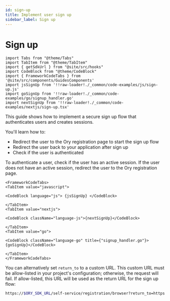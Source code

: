 ```yaml
---
id: sign-up
title: Implement user sign up
sidebar_label: Sign up
---
```


# Sign up

```mdx-code-block
import Tabs from "@theme/Tabs"
import TabItem from "@theme/TabItem"
import { getSdkUrl } from "@site/src/hooks"
import CodeBlock from "@theme/CodeBlock"
import { FrameworkCodeTabs } from '@site/src/components/GuidesComponents'
import jsSignUp from '!!raw-loader!./_common/code-examples/js/sign-up.js'
import goSignUp from '!!raw-loader!./_common/code-examples/go/signup_handler.go'
import nextSignUp from '!!raw-loader!./_common/code-examples/nextjs/sign-up.tsx'
```

This guide shows how to implement a secure sign up flow that authenticates users and creates sessions.

You'll learn how to:

- Redirect the user to the Ory registration page to start the sign up flow
- Redirect the user back to your application after sign up
- Check if the user is authenticated

To authenticate a user, check if the user has an active session. If the user does not have an active session, redirect the user to
the Ory registration page.

```mdx-code-block
<FrameworkCodeTabs>
<TabItem value="javascript">
```

```mdx-code-block
<CodeBlock language="js"> {jsSignUp} </CodeBlock>
```

```mdx-code-block
</TabItem>
<TabItem value="nextjs">
```

```mdx-code-block
<CodeBlock className="language-js">{nextSignUp}</CodeBlock>
```

```mdx-code-block
</TabItem>
<TabItem value="go">
```

```mdx-code-block
<CodeBlock className="language-go" title={"signup_handler.go"}>{goSignUp}</CodeBlock>

```

```mdx-code-block
</TabItem>
</FrameworkCodeTabs>
```

You can alternatively set `return_to` to a custom URL. This custom URL must be allow-listed in your project's configuration;
otherwise, the request will fail. If allow-listed, this URL will be used as the return URL for the sign up flow:

```bash
https://$ORY_SDK_URL/self-service/registration/browser?return_to=https://example.com/dashboard
```
